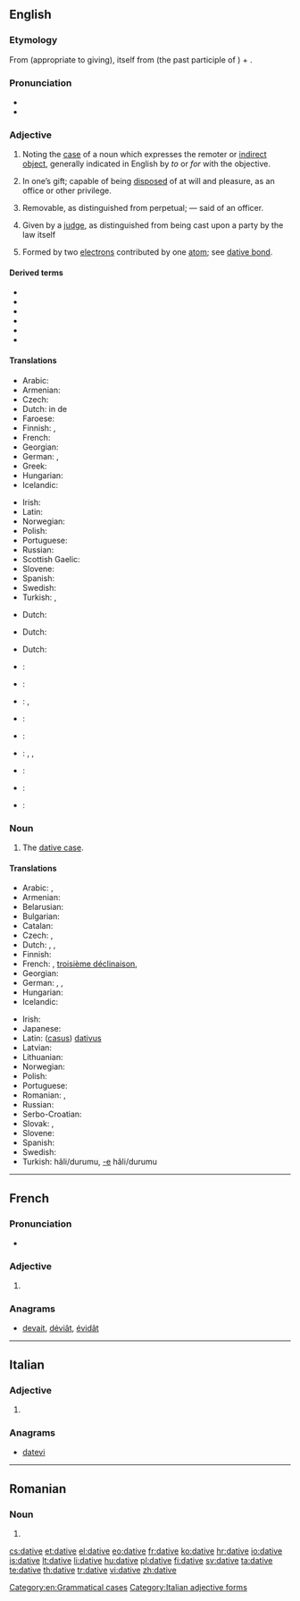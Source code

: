 ==English==

===Etymology===
From {{etyl|la|en}} {{term|dativus|lang=la}} (appropriate to giving), itself from {{term|datus|lang=la}} (the past participle of {{term/t|la|dō||I give}}) + {{term|-ivus||-ive|lang=la}}.

===Pronunciation===
* {{IPA|/ˈdeɪtɪv/}}
* {{rhymes|eɪtɪv|lang=en}}

===Adjective===
{{en-adj|-}}

# {{context|grammar|lang=en}} Noting the [[case]] of a noun which expresses the remoter or [[indirect object]], generally indicated in English by ''to'' or ''for'' with the objective.
# {{context|obsolete|legal|lang=en}} In one’s gift; capable of being [[disposed]] of at will and pleasure, as an office or other privilege.
# {{context|obsolete|legal|lang=en}} Removable, as distinguished from perpetual; — said of an officer.
# {{context|obsolete|legal|lang=en}} Given by a [[judge]], as distinguished from being cast upon a party by the law itself
# {{context|science|lang=en}} Formed by two [[electron]]s contributed by one [[atom]]; see [[dative bond]].

====Derived terms====
* {{l/en|dative bond}}
* {{l/en|dative case}}
* {{l/en|dative executor}}
* {{l/en|dative of purpose}}
* {{l/en|dative sickness}}
* {{l/en|datively}}

====Translations====
{{trans-top|grammar: noting the case of noun which expresses indirect object}}
* Arabic: {{t|ar|مفعول لأجله|m|sc=Arab}}
* Armenian: {{t|hy|տրական|tr=trakan}}
* Czech: {{t|cs|dativní}}
* Dutch: in de {{t+|nl|datief|m}}
* Faroese: {{t|fo|hvørjumfals-}}
* Finnish: {{t|fi|datiivinen}}, {{t+|fi|datiivi|alt=datiivi-}}
* French: {{t+|fr|datif|m}}
* Georgian: {{t+|ka|მიცემითი|tr=mic'emit'i|sc=Geor}}
* German: {{t+|de|Dativ|alt=Dativ-}}, {{t|de|dativisch}}
* Greek: {{t+|el|δοτική|f|sc=Grek}}
* Hungarian: {{t|hu|részeshatározó}}
* Icelandic: {{t+|is|þágufall|alt=þágufalls-}}
{{trans-mid}}
* Irish: {{t+|ga|tabharthach}}
* Latin: {{t|la|dativus|m}}
* Norwegian: {{t|no|dativ|m}}
* Polish: {{t|pl|celownikowy|m}}
* Portuguese: {{t+|pt|dativo|m}}
* Russian: {{t+|ru|дательный|tr=dátel’nyj}}
* Scottish Gaelic: {{t|gd|tabhartach}}
* Slovene: {{t+|sl|Dajalnik|m}}
* Spanish: {{t+|es|dativo|m}}
* Swedish: {{t+|sv|dativ}}
* Turkish: {{t|tr|-e hâli}}, {{t+|tr|datif}}
{{trans-bottom}}

{{trans-top|capable of being disposed of at will}}
* Dutch: {{t+|nl|begeven}}
{{trans-mid}}
{{trans-bottom}}

{{trans-top|removable}}
* Dutch: {{t|nl|afzetbaar}}
{{trans-mid}}
{{trans-bottom}}

{{trans-top|given by a judge}}
* Dutch: {{t+|nl|datief}}
{{trans-mid}}
{{trans-bottom}}

{{checktrans-top}}
* {{ttbc|be}}: {{t|be|давальны|tr=davál’ny}}
* {{ttbc|bg}}: {{t|bg|дателен|tr=dátelen}}
* {{ttbc|ca}}: {{t|ca|datiu|m}}, {{t|ca|dativa|f}}
* {{ttbc|nl}}: {{t+|nl|gever|m}}
* {{ttbc|fr}}: {{t+|fr|datif|m}}
{{trans-mid}}
* {{ttbc|la}}: {{t|la|dativus|m}}, {{t|la|dativa|f}}, {{t|la|dativum|n}}
* {{ttbc|no}}: {{t|no|dativ}}
* {{ttbc|pt}}: {{t+|pt|dativo|m}}
* {{ttbc|es}}: {{t+|es|dativo|m}}
{{trans-bottom}}

===Noun===
{{en-noun}}

# {{context|grammar|lang=en}} The [[dative case]].

====Translations====
{{trans-top|dative case}}
* Arabic: {{t|ar|حَالةُ المَفْعُولُ لَهُ|tr=ħāltu l-mafʕūlu láhu|f}}, {{t|ar|حَالَة مِنْ حَالاَتُ النُّصْب|tr=ħāla min al-ħalātu n-núʂb|f}}
* Armenian: {{t|hy|տրական|tr=trakan}}
* Belarusian: {{t|be|давальны склон|m|tr=davál’ny sklon|sc=Cyrl}}
* Bulgarian: {{t|bg|дателен падеж|m|tr=dátelen padéž|sc=Cyrl}}
* Catalan: {{t|ca|datiu|m}}
* Czech: {{t|cs|třetí pád|m}}, {{t+|cs|dativ|m}}
* Dutch: {{t+|nl|datief|m}}, {{qualifier|incompatible numbering traditions}} {{t+|nl|derde naamval|m}}, {{t|nl|vierde naamval|m}}
* Finnish: {{t+|fi|datiivi}}
* French: {{t+|fr|datif|m}}, {{qualifier|incompatible numbering traditions}} [[troisième déclinaison]], {{t|fr|quatrième déclinaison}}
* Georgian: {{t+|ka|მიცემითი|sc=Geor}}
* German: {{t+|de|Dativ|m}}, {{t+|de|Wemfall|m}}, {{t|de|dritter Fall|m}}
* Hungarian: {{t|hu|részeshatározó eset}}
* Icelandic: {{t+|is|þágufall|n}}
{{trans-mid}}
* Irish: {{t+|ga|tabharthach|m}}
* Japanese: {{t+|ja|与格|tr=[[よかく]], [[yokaku]]|sc=Jpan}}
* Latin: ([[casus]]) [[dativus]] {{g|m}}
* Latvian: {{t+|lv|datīvs|m}}
* Lithuanian: {{t+|lt|naudininkas|m}}
* Norwegian: {{t|no|dativ|m}}
* Polish: {{t+|pl|celownik|m}}
* Portuguese: {{t+|pt|dativo|m}}
* Romanian: {{t+|ro|dativ|n}}, {{t|ro|caz dativ|n}}
* Russian: {{t+|ru|дательный падеж|m|tr=dátel’nyj padéž}}
* Serbo-Croatian: {{t|sh|dátīv|m}}
* Slovak: {{t|sk|tretí pád|m}}, {{t+|sk|datív|m}}
* Slovene: {{t+|sl|dajalnik|m}}
* Spanish: {{t|es|caso dativo|m}}
* Swedish: {{t+|sv|dativ}}
* Turkish: {{t+|tr|yönelme}} hâli/durumu, [[-e]] hâli/durumu
{{trans-bottom}}

[[Category:en:Grammatical cases]]

----

==French==

===Pronunciation===
* {{audio|Dative-FR.ogg|Audio}}

===Adjective===
{{fr-adj-form}}

# {{feminine of|datif|lang=fr}}

===Anagrams===
* [[devait|devait]], [[déviât#French|déviât]], [[évidât#French|évidât]]

----

==Italian==

===Adjective===
{{head|it}}

# {{form of|Feminine plural|dativo|lang=it}}

===Anagrams===
* [[datevi|datevi]]

[[Category:Italian adjective forms]]

----

==Romanian==

===Noun===
{{head|ro}} {{g|n-p}}

# {{plural of|dativ|lang=ro}}

[[cs:dative]]
[[et:dative]]
[[el:dative]]
[[eo:dative]]
[[fr:dative]]
[[ko:dative]]
[[hr:dative]]
[[io:dative]]
[[is:dative]]
[[lt:dative]]
[[li:dative]]
[[hu:dative]]
[[pl:dative]]
[[fi:dative]]
[[sv:dative]]
[[ta:dative]]
[[te:dative]]
[[th:dative]]
[[tr:dative]]
[[vi:dative]]
[[zh:dative]]